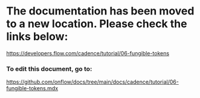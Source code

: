 # The documentation has been moved to a new location. Please check the links below:

https://developers.flow.com/cadence/tutorial/06-fungible-tokens

### To edit this document, go to:

https://github.com/onflow/docs/tree/main/docs/cadence/tutorial/06-fungible-tokens.mdx
